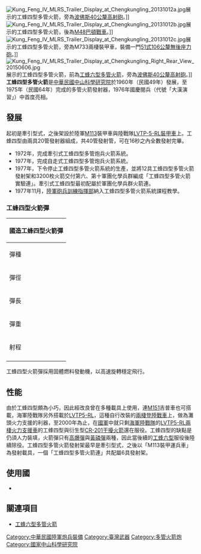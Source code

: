 [[File:Kung_Feng_IV_MLRS_Trailer_Display_at_Chengkungling_20131012a.jpg|thumb]]展示的工蜂四型多管火箭，旁為[[波佛斯40公釐高射砲|波佛斯40公釐高射砲]]。]]
[[File:Kung_Feng_IV_MLRS_Trailer_Display_at_Chengkungling_20131012b.jpg|thumb]]展示的工蜂四型多管火箭，後為[[M48巴頓戰車|M48巴頓戰車]]。]]
[[File:Kung_Feng_IV_MLRS_Trailer_Display_at_Chengkungling_20131012c.jpg|thumb]]展示的工蜂四型多管火箭，旁為M733兩棲裝甲車，裝備一門[[51式106公釐無後座力砲|51式106公釐無後座力砲]]。]]
[[File:Kung_Feng_IV_MLRS_Trailer_Display_at_Chengkungling_Right_Rear_View_20150606.jpg|thumb]]展示的工蜂四型多管火箭，前為[[工蜂六型多管火箭|工蜂六型多管火箭]]，旁為[[波佛斯40公釐高射砲|波佛斯40公釐高射砲]]。]]
'''工蜂四型多管火箭'''是[[中華民國|中華民國]][[中山科學研究院|中山科學研究院]]於1960年（民國49年）發展，至1975年（民國64年）完成的多管火箭發射器，1976年國慶閱兵（代號「大漢演習」）中首度亮相。

==發展==
起初是牽引型式，之後架設於陸軍[[M113|M113]]裝甲車與陸戰隊[[LVTP-5裝甲車|LVTP-5-RL裝甲車]]上。工蜂四型由兩具20管發射器組成，共40管發射管，可在16秒之內全數發射完畢。
*1972年，完成牽引式工蜂四型多管炮兵火箭系統。
*1977年，完成自走式工蜂四型多管炮兵火箭系統。
*1977年，下令停止工蜂四型多管火箭系統的生產，並將12具工蜂四型多管火箭發射架和3200枚火箭交付第六、第十軍團化學兵群編成「工蜂四型多管火箭實驗連」。牽引式工蜂四型最初配屬於軍團化學兵群火箭連。
*1977年11月，[[陸軍砲兵訓練指揮部|陸軍砲兵訓練指揮部]]納入工蜂四型多管火箭系統課程教學。

=== 工蜂四型火箭彈 ===
{| class="wikitable"
|-
!colspan="4"| 國造工蜂四型火箭彈
|-
| 彈種 || 高爆(碎片)、黃磷
|-
| 彈徑 || 126公厘
|-
| 彈長 || 91公分
|-
| 彈重 || 24.4公斤
|-
| 射程 || 10.5公里
|-
|}
工蜂四型火箭彈採用固體燃料發動機，以高速旋轉穩定飛行。

==性能==
由於工蜂四型頗為小巧，因此經改良曾在多種載具上使用，連[[M151|M151]]吉普車也可搭載，海軍陸戰隊另外搭載於[[LVTP-5|LVTP5-RL]]，這種自行改裝的[[兩棲登陸戰車|兩棲登陸戰車]]上，做為灘頭火力支援的利器，至2000年為止，在[[中華民國國軍|國軍]]中就只剩[[海軍陸戰隊|海軍陸戰隊]]的[[LVTP-5裝甲車|LVTP5-RL兩棲火力支援車]]的工蜂四型與衍生型[[CR-201干擾火箭|CR-201干擾火箭]]還在服役。工蜂四型的缺點是仍須人力裝填，火箭彈只有[[高爆彈|高爆彈]]與[[黃磷彈|黃磷彈]]兩種，因此當後續的[[工蜂六型|工蜂六型]]服役後陸續除役。工蜂四型多管火箭發射架最早是牽引型式，之後以「M113裝甲運兵車」為發射載具，一個「工蜂四型多管火箭連」共配屬6具發射架。

== 使用國 ==
*{{ROC}}

== 關連項目 ==
* [[工蜂六型多管火箭|工蜂六型多管火箭]]

{{中華民國國防工業}}
{{中華民國研製的裝甲車}}

[[Category:中華民國陸軍炮兵裝備|Category:中華民國陸軍炮兵裝備]]
[[Category:臺灣武器|Category:臺灣武器]]
[[Category:多管火箭炮|Category:多管火箭炮]]
[[Category:國家中山科學研究院|Category:國家中山科學研究院]]